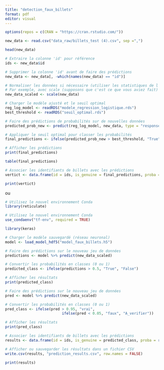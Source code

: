 ```yaml
---
title: "detection_faux_billets"
format: pdf
editor: visual
---
```


```r
options(repos = c(CRAN = "https://cran.rstudio.com/"))
```

```r
new_data <- read.csv("data_raw/billets_test (4).csv", sep =",")
```


```r
head(new_data)
```

```r
# Extraire la colonne 'id' pour référence
ids <- new_data$id
```

```r
# Supprimer la colonne 'id' avant de faire des prédictions
new_data <- new_data[, -which(names(new_data) == "id")]
```

```r
# Normaliser les données si nécessaire (utiliser les statistiques de l'entraînement)
# Par exemple, avec scale (supposons que c'est ce que vous aviez fait)
new_data_scaled <- scale(new_data)
```


```r
# Charger le modèle ajusté et le seuil optimal
reg_log_model <- readRDS("modele_regression_logistique.rds")
best_threshold <- readRDS("seuil_optimal.rds")
```

```r
# Faire des prédictions de probabilités sur de nouvelles données
predicted_prob_new <- predict(reg_log_model, new_data, type = "response")
```


```r
# Appliquer le seuil optimal pour classer les probabilités
final_predictions <- ifelse(predicted_prob_new > best_threshold, "True", "False")
```

```r
# Afficher les prédictions
print(final_predictions)
```

```r
table(final_predictions)
```
```r
# Associer les identifiants de billets avec les prédictions
vertict <- data.frame(id = ids, is_genuine = final_predictions, proba = round(predicted_prob_new*100,2))

print(vertict)
```


ou


```r
# Utilisez le nouvel environnement Conda
library(reticulate)

# Utilisez le nouvel environnement Conda
use_condaenv("tf-env", required = TRUE)

library(keras)
```


```r
# Charger le modèle sauvegardé (réseau neuronal)
model <- load_model_hdf5("model_faux_billets.h5")

```

```r
# Faire des prédictions sur le nouveau jeu de données
predictions <- model %>% predict(new_data_scaled)

# Convertir les probabilités en classes (0 ou 1)
predicted_class <- ifelse(predictions > 0.5, "True", "False")

# Afficher les résultats
print(predicted_class)

```

```r
# Faire des prédictions sur le nouveau jeu de données
pred <- model %>% predict(new_data_scaled)

# Convertir les probabilités en classes (0 ou 1)
pred_class <- ifelse(pred > 0.95, "vrai",
                          ifelse(pred < 0.05, "faux", "A_verifier"))

# Afficher les résultats
print(pred_class)

```

```r
# Associer les identifiants de billets avec les prédictions
results <- data.frame(id = ids, is_genuine = predicted_class, proba = round(predictions*100,2))

# Afficher ou sauvegarder les résultats dans un fichier CSV
write.csv(results, "prediction_results.csv", row.names = FALSE)

print(results)

```


